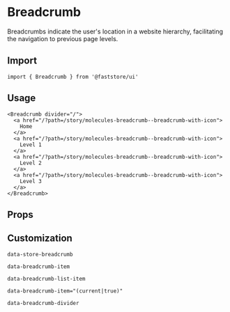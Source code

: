 
# Breadcrumb

Breadcrumbs indicate the user's location in a website hierarchy, facilitating the navigation to previous page levels.

## Import

```tsx
import { Breadcrumb } from '@faststore/ui'
```

## Usage

```tsx live
<Breadcrumb divider="/">
  <a href="/?path=/story/molecules-breadcrumb--breadcrumb-with-icon">
    Home
  </a>
  <a href="/?path=/story/molecules-breadcrumb--breadcrumb-with-icon">
    Level 1
  </a>
  <a href="/?path=/story/molecules-breadcrumb--breadcrumb-with-icon">
    Level 2
  </a>
  <a href="/?path=/story/molecules-breadcrumb--breadcrumb-with-icon">
    Level 3
  </a>
</Breadcrumb>
```

## Props

<PropsSection name="Breadcrumb" />

## Customization

`data-store-breadcrumb`

`data-breadcrumb-item`

`data-breadcrumb-list-item`

`data-breadcrumb-item="(current|true)"`

`data-breadcrumb-divider`
